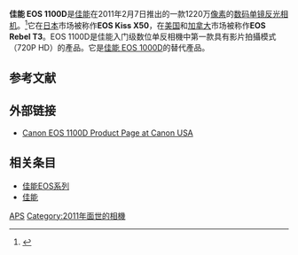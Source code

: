 {{expand|time=2013-03-12T06:38:09+00:00}}
{{noteTA
|1=zh-hans:数码单镜反光相机;zh-hk:數碼單鏡反光相機;zh-tw:數位單眼相機;
|d1=台灣→數位單眼相機;香港→數碼單鏡反光相機;大陆→数码单镜反光相机；
}}
{{Infobox Digicam
| model        = Canon EOS 1100D/EOS Rebel T3/EOS Kiss X50
| image        = [[File:Canon_EOS_Kiss_X50_red.jpg|250px]]
| kind         = [[数码单镜反光相机|数码单镜反光相机]]
| sensor       = [[CMOS|CMOS]] [[APS-C|APS-C]] 22.2 x 14.7 mm (1.6x conversion factor)
| res          = 12.2 effective megapixels, 4,272 x 2848
| lens         = [[佳能EF接环镜头|佳能EF接环镜头]], [[佳能EF-S接环镜头|佳能EF-S接环镜头]]
| shutter      =  焦平面快门
| shutterRange = 1/4000 to 30 s and Bulb, 1/200 s [[X-sync|X-sync]]
| metering     = Full aperture [[Through-the-lens|TTL]], 63 zone iFCL SPC
| emode        = 全自动，人像，风景，微距，运动，夜间人像，无闪光灯，程序自动曝光，[[快门优先|快门优先]]，[[光圈优先|光圈优先]]，手动曝光，自动景深曝光，自动创意模式
| mmode        = 评价测光，局部测光（中心10%），中央重点平均测光
| farea        = 9自动对焦点
| fmode        = AI Focus, One-Shot, AI Servo
| cont         = 3 fps for 830 JPEG frames or 2 fps for 5 RAW frames
| viewfinder   = Eye-level pentamirror SLR, 95% coverage, 0.87x magnification
| speedRange   = ISO 100 to 6400
| flash        = [[Canon_EOS_flash_system|E-TTL II]] automatic built-in pop-up, 13m ISO 100 guide number, 27mm (equivalent in 135 format) lens focal length coverage; compatible with Canon EX Series Speedlite external hotshoe-mount flashes
| flbkt        = 是
| fcbkt        =
| WB           = 自动，日光，阴影，阴天，钨丝灯，白色荧光灯，闪光灯，手动，自定义
| wbbkt        = ± 3 stops in 1-stop increments;
| rearLCD      = 2.7 in color TFT LCD, 230,000 pixels
| storage      = [[Secure_Digital_Card|Secure Digital Card]]<br>[[Secure_Digital_Card#SDHC|Secure Digital High Capacity]]<br>[[Secure_Digital#SDXC|Secure Digital Extended Capacity]]
| battery      = LP-E10 Battery Pack
| dimensions   = 130 x 100 x 78 mm
| weight       = 495 g (body only)
| obp          = 
| madeIn =
}}
'''佳能 EOS 1100D'''是[[佳能|佳能]]在2011年2月7日推出的一款1220万[[像素|像素]]的[[数码单镜反光相机|数码单镜反光相机]]。<ref>{{cite web| url=http://www.dpreview.com/news/1102/11020719canoneos1100d.asp| title=Canon Rebel T3 / EOS 1100D announced and previewed| publisher=Digital Photography Review| date=February 7, 2011| accessdate=2011-02-07| archive-date=2011-11-05| archive-url=https://web.archive.org/web/20111105001016/http://dpreview.com/news/1102/11020719canoneos1100d.asp| dead-url=no}}</ref>它在[[日本|日本]]市场被称作'''EOS Kiss X50'''，在[[美国|美国]]和[[加拿大|加拿大]]市场被称作'''EOS Rebel T3'''。EOS 1100D是佳能入门级数位单反相機中第一款具有影片拍攝模式（720P HD）的產品。它是[[佳能_EOS_1000D|佳能 EOS 1000D]]的替代產品。

== 参考文献 ==
{{reflist}}

== 外部链接 ==
*[http://www.usa.canon.com/cusa/consumer/products/cameras/slr_cameras/eos_rebel_t3_18_55is_kit Canon EOS 1100D Product Page at Canon USA] {{Wayback|url=http://www.usa.canon.com/cusa/consumer/products/cameras/slr_cameras/eos_rebel_t3_18_55is_kit |date=20210829224156 }}

== 相关条目 ==
* [[佳能EOS系列|佳能EOS系列]]
* [[佳能|佳能]]

{{Canon DSLR cameras}}
{{DSLR cameras with movie mode}}

[[Category:佳能數位單眼相機|APS]]
[[Category:2011年面世的相機|Category:2011年面世的相機]]
